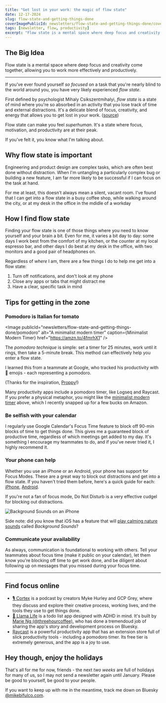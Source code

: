 ```yaml
---
title: "Get lost in your work: the magic of flow state"
date: 12-17-2024
slug: flow-state-and-getting-things-done
coverImagePublicId: newsletters/flow-state-and-getting-things-done/cover
tags: [newsletter, flow, productivity]
excerpt: "Flow state is a mental space where deep focus and creativity come together, allowing you to work more effectively and productively."
---
```


## The Big Idea

Flow state is a mental space where deep focus and creativity come together, allowing you to work more effectively and productively.

---

If you've ever found yourself _so focused_ on a task that you're nearly blind to the world around you, you have very likely experienced _flow state_.

First defined by psychologist Mihaly Csikszentmihalyi, _flow state_ is a state of mind where you're so absorbed in an activity that you lose track of time and external distractions. It's a delicate blend of focus, creativity, and energy that allows you to get lost in your work. ([source](https://en.wikipedia.org/wiki/Flow_(psychology)))

Flow state can make you feel _superhuman_. It's a state where focus, motivation, and productivity are at their peak.

If you've felt it, you know what I'm talking about.

## Why flow state is important

Engineering and product design are complex tasks, which are often best done without distraction. When I'm untangling a particularly complex bug or building a new feature, I am far more likely to be successful if I can focus on the task at hand.

For me at least, this doesn't always mean a silent, vacant room. I've found that I can get into a flow state in a busy coffee shop, while walking around the city, or at my desk in the office in the mdidle of a workday

## How I find flow state

Finding your flow state is one of those things where you need to know yourself and your brain a bit. Even for me, it varies a bit day to day: some days I work best from the comfort of my kitchen, or the counter at my local espresso bar, and other days I do best at my desk in the office, with two monitors and a good pair of headphones on.

Regardless of _where_ I am, there are a few things I do to help me get into a flow state:

1. Turn off notifications, and don't look at my phone
2. Close any apps or tabs that might distract me
3. Have a clear, specific task in mind

## Tips for getting in the zone

### Pomodoro is Italian for tomato

<Image
  publicId="newsletters/flow-state-and-getting-things-done/pomodoro"
  alt="A minimalist modern timer"
  caption={<Link href="https://amzn.to/4fmrhX1">Minimalist Modern Timer</Link>}
  href="https://amzn.to/4fmrhX1"
/>

The _pomodoro technique_ is simple: set a timer for 25 minutes, work until it rings, then take a 5-minute break. This method can effectively help you enter a flow state.

I learned this from a teammate at Google, who tracked his productivity with 🍅 emojis - each representing a pomodoro.

(Thanks for the inspiration, [Proppy](https://bsky.app/profile/proppy.bsky.social)!)

Many productivity apps include a pomodoro timer, like Logseq and Raycast. If you prefer a physical metaphor, you might like the [minimalist modern timer](https://amzn.to/4fmrhX1) above, which I recently snapped up for a few bucks on Amazon.


### Be selfish with your calendar

I regularly use Google Calendar's Focus Time feature to block off 90-min blocks of time to get things done. This gives me a guaranteed block of productive time, regardless of which meetings get added to my day. It's something I encourage my teammates to do, and if you've never tried it, I highly recommend it.

### Your phone can help

Whether you use an iPhone or an Android, your phone has support for Focus Modes. These are a great way to block out distractions and get into a flow state. If you haven't tried them before, here's a quick guide for each: [iPhone](https://www.theverge.com/23355242/ios-16-focus-modes-how-to-apple-iphone), [Android](https://www.androidcentral.com/phones/how-to-set-up-focus-mode-in-android-13).

If you're not a fan of focus mode, Do Not Disturb is a very effective cudgel for blocking out distractions.

<Image
  publicId="newsletters/flow-state-and-getting-things-done/background-sounds"
  alt="Background Sounds on an iPhone"
/>

Side note: did you know that iOS has a feature that will [play calming nature sounds](https://support.apple.com/en-us/109346) called _Background Sounds_?

### Communicate your availability

As always, communication is foundational to working with others. Tell your teammates about focus time (make it public on your calendar), let them know you're blocking off time to get work done, and be diligent about following up on messages that you missed during your focus time.

---

## Find focus online

- [🎙️ Cortex](http://cortex.fm/) is a podcast by creators Myke Hurley and GCP Grey, where they discuss and explore their creative process, working lives, and the tools they use to get things done.
- [🦙 Llama Life](https://llamalife.co/) is a todo list app designed with ADHD in mind. It's built by [Marie Ng (@threehourcoffee)](https://bsky.app/profile/threehourcoffee.bsky.social), who has done a tremendoud job of sharing the app's story and development process on Bluesky.
- [Raycast](https://www.raycast.com/) is a powerful productivity app that has an extension store full of slick productivity tools - including a pomodoro timer. Its free tier is extremely generous, and the app is a joy to use.

## Hey though, enjoy the holidays

That's all for me for now, friends - the next _two weeks_ are full of holidays for many of us, so I may not send a newsletter again until January. Please be good to yourself, be good to your people.

If you want to keep up with me in the meantime, track me down on Bluesky [@mikebifulco.com](https://bsky.app/profile/mikebifulco.com).
